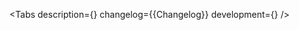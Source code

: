 

<Meta of={Stories} />

<ComponentHeader
    name='PhoneInput'
    children='Используется для ввода мобильного номера в заданном формате.'
/>

<Tabs
    description={<Description />}
    changelog={<Markdown>{Changelog}</Markdown>}
    development={<Development />}
/>
